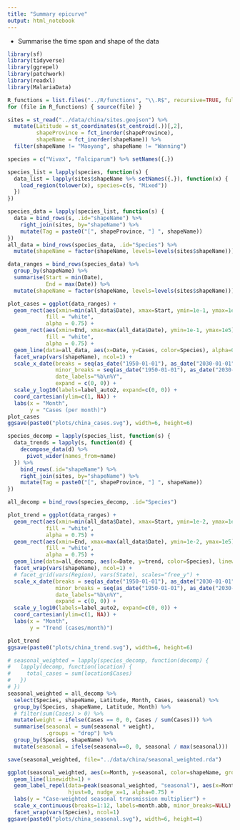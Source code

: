 ```yaml
---
title: "Summary epicurve"
output: html_notebook
---
```


- Summarise the time span and shape of the data

```r
library(sf)
library(tidyverse)
library(ggrepel)
library(patchwork)
library(readxl)
library(MalariaData)

R_functions = list.files("../R/functions", "\\.R$", recursive=TRUE, full.names=TRUE)
for (file in R_functions) { source(file) }

sites = st_read("../data/china/sites.geojson") %>%
  mutate(Latitude = st_coordinates(st_centroid(.))[,2],
         shapeProvince = fct_inorder(shapeProvince),
         shapeName = fct_inorder(shapeName)) %>%
  filter(shapeName != "Maoyang", shapeName != "Wanning")

species = c("Vivax", "Falciparum") %>% setNames({.})
```

```r
species_list = lapply(species, function(s) {
  data_list = lapply(sites$shapeName %>% setNames({.}), function(x) {
    load_region(tolower(x), species=c(s, "Mixed"))
  })
})

species_data = lapply(species_list, function(s) {
  data = bind_rows(s, .id="shapeName") %>%
    right_join(sites, by="shapeName") %>%
    mutate(Tag = paste0("[", shapeProvince, "] ", shapeName))
})
all_data = bind_rows(species_data, .id="Species") %>%
  mutate(shapeName = factor(shapeName, levels=levels(sites$shapeName)))

data_ranges = bind_rows(species_data) %>%
  group_by(shapeName) %>%
  summarise(Start = min(Date),
            End = max(Date)) %>%
  mutate(shapeName = factor(shapeName, levels=levels(sites$shapeName)))
```

```r
plot_cases = ggplot(data_ranges) +
  geom_rect(aes(xmin=min(all_data$Date), xmax=Start, ymin=1e-1, ymax=1e5),
            fill = "white",
            alpha = 0.75) +
  geom_rect(aes(xmin=End, xmax=max(all_data$Date), ymin=1e-1, ymax=1e5),
            fill = "white",
            alpha = 0.75) +
  geom_line(data=all_data, aes(x=Date, y=Cases, color=Species), alpha=0.8) +
  facet_wrap(vars(shapeName), ncol=1) +
  scale_x_date(breaks = seq(as_date("1950-01-01"), as_date("2030-01-01"), by="5 year"),
               minor_breaks = seq(as_date("1950-01-01"), as_date("2030-01-01"), by="1 year"),
               date_labels="%b\n%Y",
               expand = c(0, 0)) +
  scale_y_log10(labels=label_auto2, expand=c(0, 0)) +
  coord_cartesian(ylim=c(1, NA)) +
  labs(x = "Month",
       y = "Cases (per month)")
plot_cases
ggsave(paste0("plots/china_cases.svg"), width=6, height=6)
```

```r
species_decomp = lapply(species_list, function(s) {
  data_trends = lapply(s, function(d) {
    decompose_data(d) %>%
      pivot_wider(names_from=name)
  }) %>%
    bind_rows(.id="shapeName") %>%
    right_join(sites, by="shapeName") %>%
    mutate(Tag = paste0("[", shapeProvince, "] ", shapeName))
})

all_decomp = bind_rows(species_decomp, .id="Species")
```

```r
plot_trend = ggplot(data_ranges) +
  geom_rect(aes(xmin=min(all_data$Date), xmax=Start, ymin=1e-2, ymax=1e5),
            fill = "white",
            alpha = 0.75) +
  geom_rect(aes(xmin=End, xmax=max(all_data$Date), ymin=1e-2, ymax=1e5),
            fill = "white",
            alpha = 0.75) +
  geom_line(data=all_decomp, aes(x=Date, y=trend, color=Species), linewidth=1, alpha=0.8) +
  facet_wrap(vars(shapeName), ncol=1) +
  # facet_grid(vars(Region), vars(State), scales="free_y") +
  scale_x_date(breaks = seq(as_date("1950-01-01"), as_date("2030-01-01"), by="5 year"),
               minor_breaks = seq(as_date("1950-01-01"), as_date("2030-01-01"), by="1 year"),
               date_labels="%b\n%Y",
               expand = c(0, 0)) +
  scale_y_log10(labels=label_auto2, expand=c(0, 0)) +
  coord_cartesian(ylim=c(1, NA)) +
  labs(x = "Month",
       y = "Trend (cases/month)")

plot_trend
ggsave(paste0("plots/china_trend.svg"), width=6, height=6)
```

```r
# seasonal_weighted = lapply(species_decomp, function(decomp) {
#   lapply(decomp, function(location) {
#     total_cases = sum(location$Cases)
#   })
# })
seasonal_weighted = all_decomp %>%
  select(Species, shapeName, Latitude, Month, Cases, seasonal) %>%
  group_by(Species, shapeName, Latitude, Month) %>%
  # filter(sum(Cases) > 0) %>%
  mutate(weight = ifelse(Cases == 0, 0, Cases / sum(Cases))) %>%
  summarise(seasonal = sum(seasonal * weight),
            .groups = "drop") %>%
  group_by(Species, shapeName) %>%
  mutate(seasonal = ifelse(seasonal==0, 0, seasonal / max(seasonal)))

save(seasonal_weighted, file="../data/china/seasonal_weighted.rda")

ggplot(seasonal_weighted, aes(x=Month, y=seasonal, color=shapeName, group=shapeName)) +
  geom_line(linewidth=1) +
  geom_label_repel(data=peak(seasonal_weighted, "seasonal"), aes(x=Month, label=shapeName),
                   hjust=0, nudge_x=1, alpha=0.75) +
  labs(y = "Case-weighted seasonal transmission multiplier") +
  scale_x_continuous(breaks=1:12, labels=month.abb, minor_breaks=NULL) +
  facet_wrap(vars(Species), ncol=1)
ggsave(paste0("plots/china_seasonal.svg"), width=6, height=4)
``` 
